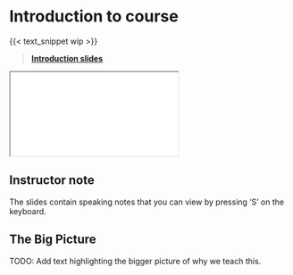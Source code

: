 # Introduction to course {#sec-introduction}

{{< text_snippet wip >}}

> [**Introduction slides**](../slides/introduction.html)

<div>

```{=html}
<iframe class="slide-deck" src="../slides/introduction.html"></iframe>
```

</div>

::: {.callout-note collapse="true"}
## Instructor note

The slides contain speaking notes that you can view by pressing 'S' on
the keyboard.
:::

## The Big Picture

TODO: Add text highlighting the bigger picture of why we teach this.
